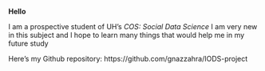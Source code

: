 **Hello**

I am a prospective student of UH's *COS: Social Data Science*
I am very new in this subject and I hope to learn many things that would help me in my future study

Here's my Github repository: https://github.com/gnazzahra/IODS-project

